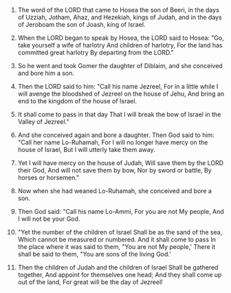 
1. The word of the LORD that came to Hosea the son of Beeri, in the days of Uzziah, Jotham, Ahaz, and Hezekiah, kings of Judah, and in the days of Jeroboam the son of Joash, king of Israel.

2. When the LORD began to speak by Hosea, the LORD said to Hosea: "Go, take yourself a wife of harlotry And children of harlotry, For the land has committed great harlotry By departing from the LORD."

3. So he went and took Gomer the daughter of Diblaim, and she conceived and bore him a son.

4. Then the LORD said to him: "Call his name Jezreel, For in a little while I will avenge the bloodshed of Jezreel on the house of Jehu, And bring an end to the kingdom of the house of Israel.

5. It shall come to pass in that day That I will break the bow of Israel in the Valley of Jezreel."

6. And she conceived again and bore a daughter. Then God said to him: "Call her name Lo-Ruhamah, For I will no longer have mercy on the house of Israel, But I will utterly take them away.

7. Yet I will have mercy on the house of Judah, Will save them by the LORD their God, And will not save them by bow, Nor by sword or battle, By horses or horsemen."

8. Now when she had weaned Lo-Ruhamah, she conceived and bore a son.

9. Then God said: "Call his name Lo-Ammi, For you are not My people, And I will not be your God.

10. "Yet the number of the children of Israel Shall be as the sand of the sea, Which cannot be measured or numbered. And it shall come to pass In the place where it was said to them, "You are not My people,' There it shall be said to them, "You are sons of the living God.'

11. Then the children of Judah and the children of Israel Shall be gathered together, And appoint for themselves one head; And they shall come up out of the land, For great will be the day of Jezreel!



